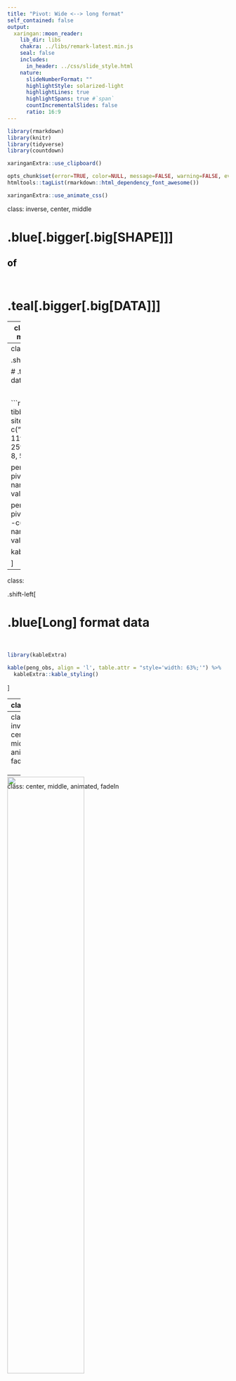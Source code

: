 ```yaml
---
title: "Pivot: Wide <--> long format"
self_contained: false
output: 
  xaringan::moon_reader:
    lib_dir: libs
    chakra: ../libs/remark-latest.min.js
    seal: false
    includes: 
      in_header: ../css/slide_style.html
    nature:
      slideNumberFormat: ""
      highlightStyle: solarized-light
      highlightLines: true
      highlightSpans: true #`span`
      countIncrementalSlides: false
      ratio: 16:9
---
```


```r
library(rmarkdown)
library(knitr)
library(tidyverse)
library(countdown)

xaringanExtra::use_clipboard()

opts_chunk$set(error=TRUE, color=NULL, message=FALSE, warning=FALSE, eval=T, dpi=230)
htmltools::tagList(rmarkdown::html_dependency_font_awesome())
```

```r
xaringanExtra::use_animate_css()
```


class: inverse, center, middle

<link href='https://fonts.googleapis.com/css?family=Orbitron' rel='stylesheet' type='text/css'>
<link rel="preconnect" href="https://fonts.googleapis.com">
<link rel="preconnect" href="https://fonts.gstatic.com" crossorigin>
<link href="https://fonts.googleapis.com/css2?family=Gluten:wght@100&family=Holtwood+One+SC&family=Kalam:wght@300&family=Source+Sans+3:wght@300;500;600;700&display=swap" rel="stylesheet">

<style>
@import url('https://fonts.googleapis.com/css2?family=Gluten:wght@100&family=Kalam:wght@300&family=Londrina+Sketch:wght@500;700&family=Metal+Mania&family=Source+Sans+3:wght@300;500;600;700&display=swap');

.black {background-color: black;}

<style>
.thin {margin-bottom: 6px !important; margin-top: -10px !important; font-style: italic !important;}
.thin p {margin-bottom: 6px !important; margin-top: -10px !important;}
.big-h2 {font-size: 3.14rem !important; line-height: 0 !important; margin-bottom: -16px !important;}
.big-h2 h2 {font-size: 3.14rem !important; line-height: 0 !important; margin-bottom: -16px !important;}
.bright-red {color: #f62e14; opacity: 1;}
.transparent {opacity: 0}

.small-font h1 {font-size: 4.3rem !important;}
.teal h3 {font-weight: bold;}
.bigchart {margin-top: -10px; margin-left: -5%; width: 110%;}
.wider {width: 107%;}
img {max-width: 120%; width: 100%;}
.clear {clear:both;}
h2, h3 {color: black; padding-bottom: 28px;}

.pull-right img {width: 139%;
    max-width: 139%;
    margin-left: -38px;
    margin-top: -20px;}
    
.pull-left .remark-code-line {font-size: 1.49rem;}
.pull-up {margin-top: -28px;}

.small-font {font-size: 1.2rem;}
.small-font .remark-code-line {font-size: 1.5rem;}

.med-font .remark-code-line {font-size: 1.7rem;}

.shift-up {margin-top: -20px;}
.shift-left {margin-left: -28px;}
.small-shift-left {margin-left: -60px;}
.shift-right {margin-left: 180px;}
.shift-down {padding-top: 2px;}

.small-font table {width: 108%; font-size: 1.6rem !important;
    margin-left: -30px;}
.remark-slide table {width: 108%; font-size: 2rem;}
.small-table table {width: 39%;}

.remark-code {width: 104%;}
.remark-code-line {font-size: 1.75rem; line-height: 1.37; color: #223035;}

table {margin-left: 0 !important;}

</style>


<h1> .blue[.bigger[.big[SHAPE]]] </h1>

## of

<h1> .teal[.bigger[.big[DATA]]] </h1>


---
class: inverse, center, middle
exclude: true

### .big[The]
# .bigger[.bigger[.teal[SHAPE]]] .smaller[.smaller[of]] .bigger[.bigger[.teal[DATA]]]


---
class: animated, fadeIn

.shift-left[

# .teal[**Wide**] format data

<br>

```r
peng_obs <- tibble(island = "Dream",
                   site = "Site 3A",
                   date = c("May 4th", "May 11th", "May 18th", "May 25th"),
                   count = c(4, 3, 8, 5))


peng_wide <- pivot_wider(peng_obs, 
                         names_from = date, 
                         values_from = count)

peng_long <- pivot_longer(peng_wide, -c(island, site),
                          names_to = "date",
                          values_to = "count")

kable(peng_wide)
```

]

---
class: 

.shift-left[

# .blue[**Long**] format data

<br>

```r
library(kableExtra)

kable(peng_obs, align = 'l', table.attr = "style='width: 63%;'") %>% 
  kableExtra::kable_styling()
```

]


---
class: 

.shift-left[

# .blue[**Long**] format data ❤️❤️❤️

<br>

```r
kable(peng_obs, align = 'l', table.attr = "style='width: 63%;'") %>% 
  kableExtra::kable_styling()
```


]


---
class: inverse, center, middle, animated, fadeIn

<div class="animated fadeIn" style="margin-top: -4px;">

<h1> .blue[.bigger[.bigger[pivot_longer( )]]] </h1>
<h1><b> .big[ --- ] </b></h1>
<h1> .teal[.big[pivot_wider( )]] </h1>

</div>


---
class: center, middle, animated, fadeIn

<img src="../images/pivoting.gif" style="width: 59%; margin-top: -44px;">


---
class: inverse, middle, center

# .bigger[.bigger[.blue[pivot_longer( )]]]



---
class: 

<div style="height: 210px;">

.shift-left[.big-h2[

## .blue[pivot_longer(].darkgray[penguin_count], -c(.teal[island], .teal[site]) .blue[)]

]]

</div>

.thin[.darkgray[
Start with **Wide** data
]]
```r
kable(peng_wide, align = 'l')
```


---
class: 

<div style="height: 210px;">

.shift-left[.big-h2[

## .blue[pivot_longer(].darkgray[penguin_count], -c(.teal[island], .teal[site]) .blue[)]

]]

</div>

.thin[.darkgray[
Pivot to **Long** data
]]
```r
kable(pivot_longer(peng_wide, -c(island, site)), align = 'l', table.attr = "style='width: 63%;'") %>% 
  kableExtra::kable_styling()
```


---
class: 

<div style="height: 210px;">

.shift-left[.big-h2[

## .blue[pivot_longer(].darkgray[penguin_count], -c(.teal[island], .teal[site]),
<h2 class="big-h2" style="margin-left: 287px;"> .blue[names_to = ]".teal[date]", </h2>
<h2 class="big-h2" style="margin-left: 287px;"> .blue[values_to = ]".teal[count]" .blue[)] </h2>

]]

</div>

.thin[.darkgray[
Pivot to **Long** data
]]
```r
kable(peng_obs, align = 'l', table.attr = "style='width: 63%;'") %>% 
  kableExtra::kable_styling()
```

---
class: inverse, middle, center

# .bigger[.bigger[.teal[pivot_wider( )]]]


---
class: 

.shift-left[.big-h2[

## .blue[pivot_wider(].darkgray[penguin_count], -c(.teal[island], .teal[site]),
<h2 class="big-h2" style="margin-left: 271px;"> .blue[names_from = ]".teal[date]", </h2>
<h2 class="big-h2" style="margin-left: 271px;"> .blue[values_from = ]".teal[count]" .blue[)] </h2>

]]

<br>


.thin[.darkgray[
Start with **Long** data
]]

```r
kable(peng_obs, align = 'l', table.attr = "style='width: 63%;'") %>% 
  kableExtra::kable_styling()
```

---
class: 

.shift-left[.big-h2[

## .blue[pivot_wider(].darkgray[penguin_count], -c(.teal[island], .teal[site]),
<h2 class="big-h2" style="margin-left: 271px;"> .blue[names_from = ]".teal[date]", </h2>
<h2 class="big-h2" style="margin-left: 271px;"> .blue[values_from = ]".teal[count]" .blue[)] </h2>

]]

<br>

.thin[.darkgray[
Pivot to **Wide** data
]]
```r
kable(peng_wide, align = 'l')
```


---
class: inverse, center, middle

# <i class="fas fa-carrot" aria-hidden="true"></i> [Back to Videos](https://tidy-mn.github.io/R-camp-penguins/index.html)
